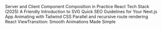 <Bookmarks title="Articles">
  <BookmarkLink href="https://aurorascharff.no/posts/server-client-component-composition-in-practice/">
    Server and Client Component Composition in Practice
  </BookmarkLink>
  <BookmarkLink href="https://www.robinwieruch.de/react-tech-stack/">
    React Tech Stack (2025)
  </BookmarkLink>
  <BookmarkLink href="https://www.joshwcomeau.com/svg/friendly-introduction-to-svg/">
    A Friendly Introduction to SVG
  </BookmarkLink>
  <BookmarkLink href="https://playfulprogramming.com/posts/seo-nextjs-guide">
    Quick SEO Guidelines for Your Next.js App
  </BookmarkLink>
  <BookmarkLink href="https://motion.dev/docs/react-tailwind">
    Animating with Tailwind CSS
  </BookmarkLink>
  <BookmarkLink href="https://twofoldframework.com/blog/parallel-and-recursive-route-rendering-with-rsc">
    Parallel and recursive route rendering
  </BookmarkLink>
  <BookmarkLink href="https://certificates.dev/blog/react-viewtransition-smooth-animations-made-simple">
    React ViewTransition: Smooth Animations Made Simple
  </BookmarkLink>
</Bookmarks>
